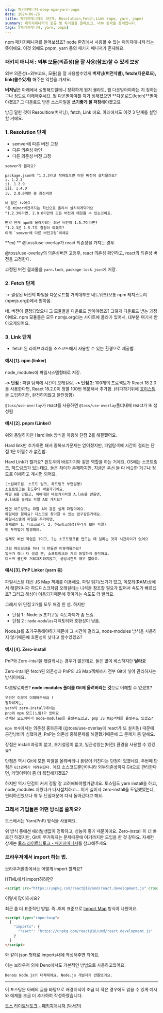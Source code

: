 ```yaml
---
slug: 패키지매니저-deep-npm-yarn-pnpm
date: 2024-06-26
title: 패키지매니저의 3단계. Resolution,Fetch,Link (npm, yarn, pnpm)
summary: 패키지매니저의 종류 및 차이점을 알아보고, 내부 동작을 정리합니다.
tags: [패키지매니저, yarn, pnpm]
---
```


npm 패키지매니저를 들어보셨죠?
node 환경에서 사용할 수 있는 패키지매니저 라는 뜻이에요. 이것 외에도 pnpm, yarn 등의 패키지 매니저가 존재해요.

### 패키지 매니저 : 외부 모듈(의존성)을 잘 사용(참조)할 수 있게 보장

외부 의존성(=외부코드, 모듈)을 잘 사용할수있게
**버저닝(버전식별), fetch(다운로드), link(쓸수있게)**
해주는 역할을 가져요.

**버저닝**은 아래에서 설명해드릴테니 정확하게 뭔지 몰라도, 뭘 다운받아야하는 지 정하는구나 정도로 이해해주세요.
뭘 다운받아야할 지가 정해졌으면 **다운로드(fetch)**받아야겠죠?
그 다운로드 받은 소스파일을 **쓰기좋게 잘 저장**해야겠고요

방금 말한 것이 Resoultion(버저닝), fetch, Link 에요.
아래에서도 이것 3 단계를 설명할 거에요.

### 1. Resolution 단계

- semver에 따른 버전 고정
- 다른 의존성 확인
- 다른 의존성 버전 고정

```
semver가 뭘까요?

package.json에 ^1.2.3라고 적혀있으면 어떤 버전이 설치될까요?
i. 1.2.3
ii. 1.2.9
iii. 1.4.0
iv. 2.0.0미만 중 최신버전

네 답은 iv에요.
^은 minor버전까지는 최신으로 올려서 설치하게되어요
^1.2.3이라면, 2.0.0미만의 모든 버전과 매칭될 수 있는것이죠.

만약 현재 npm에 올라가있는 최신 버전이 1.5.7이라면?
^1.2.3은 1.5.7로 결정이 되겠죠?
이게 `semver에 따른 버전고정`이에요
```

**ex) ** @toss/use-overlay가 react 의존성을 가지는 경우.

@toss/use-overlay의 의존성버전 고정후,
react 의존성 확인하고,
react의 의존성 버전을 고정한다.

고정된 버전 결과물을 `yarn.lock`, `package-lock.json`에 저장.

### 2. Fetch 단계

-> 결정된 버전의 파일을 다운로드함
거의대부분 네트워크(보통 npm 레지스트리(npmjs.org))에서 받아옴.

네. 버전이 결정되었으니 그 모듈들을 다운로드 받아야겠죠? 그렇게 다운로드 받는 과정이에요.
npm 모듈들은 모두 npmjs.org라는 사이트에 올라가 있어서, 대부분 여기서 받아오게되어요.

### 3. Link 단계

- fetch 된 라이브러리를 소스코드에서 사용할 수 있는 환경으로 제공함.

#### 예시 [1]. npm (linker)

node_modules에 파일시스템형태로 저장.

**-> 단점** : 파일 탐색에 시간이 오래걸림.
**-> 단점 2**: 100개의 프로젝트가 React 18.2.0을 사용한다면, React 18.2.0이 정말 100번 복붙해서 추가함.
(타파하기위해 [호이스팅](https://toss.tech/article/node-modules-and-yarn-berry)을 도입하지만, 완전하지않고 불안정함)

`@toss/use-overlay`가 react를 사용하면
`@toss/use-overlay`폴더내에 react가 또 생성됨

#### 예시 [2]. pnpm (Linker)

위와 동일하지만 Hard link 방식을 이용해 단점 2를 해결했어요.

Hard link만 추가하면 돼서 중복쓰기문제는 없어졌지만, 파일탐색에 시간이 걸리는 단점 1은 어쩔수가 없긴함.

Hard Link가 뭘까요?
윈도우의 바로가기와 같은 역할을 하는 거에요.
OS에는 소프트링크, 하드링크가 있는데요.
둘은 차이가 존재하지만, 지금은 우선 둘 다 비슷한 거구나 정도로 이해하고 계시면 되어요.

```
(스킵해도됨. 소프트 링크, 하드링크 부연설명)
소프트링크는 윈도우의 바로가기에요.
파일 A를 만들고, 이에대한 바로가기파일 A.lnk를 만들면,
A.lnk를 눌러도 파일 A로 가지요?

반면 하드링크는 파일 A와 같은 실제 파일이에요.
파일이란 뭘까요? 디스크로 찾아갈 수 있는 입구같은거에요.
파일시스템에 파일을 추가하면,
실제로는 1. 디스크쓰기, 2. 하드링크생성(우리가 보는 파일)
이 두작업이 발생해요.

실제로 비싼 작업은 1이고, 2는 소프트링크를 만드는 데 걸리는 것과 시간차이가 없어요

그럼 하드링크를 하나 더 만들면 어떻게될까요?
입구가 하나 더 생길 뿐, 소프트링크와 거의 동일하게 동작해요.
디스크 공간도 거의차지하지않고, 생성시간도 매우 짧아요.
```

#### 예시 [3]. PnP Linker (yarn 등)

파일시스템 대신 JS Map 객체를 이용해요.
파일 읽기/쓰기가 없고, 메모리(RAM)상에서 해결되니까
하드디스크처럼 오래걸리는 녀석을 참조할 필요가 없어서 속도가 빠르겠죠?
그리고 해싱이 이용되기때문에 찾아가는 속도도 더 빨라요.

그래서 위 단점 2개를 모두 해결 한 셈.
하지만

- 단점 1 : Node.js 초기구동 속도자체가 좀 느림.
- 단점 2 : `node-modules`디렉토리와 호환성이 낮음.

Node.js를 초기구동해야하기때문에 그 시간이 걸리고,
node-modules 방식을 사용하지 않기때문에 호환성이 낮다고 할수있겠죠?

#### 예시 [4]. Zero-install

PnP와 Zero-intall을 헷갈리시는 경우가 많은데요.
둘은 많이 비스하지만 **달라요**

Zero-intall은 fetch된 의존성과 PnP의 JS Map객체까지 전부 Git에 넣어 관리하자는 방식이에요.

다른말로하면?
**node-modules 폴더를 Git에 올려버리는 것**으로 이해할 수 있겠죠?

```
우선은 이렇게 이해해주세요 !
정확하게는,
yarn의 zero-install에서는
pnp와 npm 모드(느림)가 있어요.
선택된 모드에따라 node-modules를 올릴수도있고, pnp JS Map객체를 올릴수도 있겠죠?
```

`npm 방식`에서는 의존성 중복문제 (@toss/use-overlay에 react가 또 설치됨) 때문에 공간낭비가 심했지만,
PnP는 의존성 중복문제를 해결했기때문에 그 문제가 좀 덜해요.

장점은 install 과정이 없고, 초기설정이 없고, 일관성있는(버전) 환경을 사용할 수 있겠죠?

단점은 역시 Git에 모든 파일을 올려버리니 용량이 커진다는 단점이 있겠네요.
두번째 단점은 `Git관리가 어려워진다.` 에요
소스코드뿐만아니라 외부의존성까지 Git으로 관리한다면, 커밋이력이 좀 더 복잡해지겠죠?

하지만 역시 단점이 커서 정말 잘 고려해봐야할거같네요.
토스팀도 yarn install을 하고, node_modules 지웠다가 다시설치하고... 이게 싫어서
zero-install을 도입했었는데,
편리하긴했으나 위 두 단점때문에 다시 돌아갔다고 해요.

### 그래서 기업들은 어떤 방식을 쓸까요?

토스에서는 Yarn(PnP) 방식을 사용해요.

위 방식 중에선 에러발생없이 정확하고, 성능이 좋기 때문이에요.
Zero-install 이 더 빠르긴 하겠지만, Git이 무거워지는 문제때문에 여기까지만 도입을 한 것 같아요.
자세한 상세는 [토스 라이트닝토크 - 패키지매니저](https://toss.tech/article/lightning-talks-package-manager)를 참고해주세요

### 브라우저에서 import 하는 법.

브라우저환경에서는 어떻게 import 할까요?

HTML에서 import하려면?

```html
<script src="https://unpkg.com/react@18/umd/react.development.js" crossorigin>
```

이렇게 많이하지요?

최근 좀 더 표준적인 방법.
즉 JS의 표준으로 [Import Map](https://developer.mozilla.org/en-US/docs/Web/HTML/Element/script/type/importmap) 방식이 나왔어요.

```html
<script type="importmap">
  {
    "imports": {
      "react": "https://unpkg.com/react@18/umd/react.development.js"
    }
  }
</script>
```

와 같이 json 형태로 imports내에 작성해주면 되어요.

이는 브라우저 외에 Deno에서도 기본적인 방법으로 사용하고있어요.

```
Deno는 Node.js의 대체재에요. Node.js 개발자가 만들었어요.
```

---

이 포스팅은 아래의 글을 바탕으로
배경지식이 조금 더 적은 경우에도 읽을 수 있게
예시와 예제를 조금 더 추가하여 작성하였습니다.

[토스 라이트닝토크 - 패키지매니저 (박서진) ](https://toss.tech/article/lightning-talks-package-manager)
